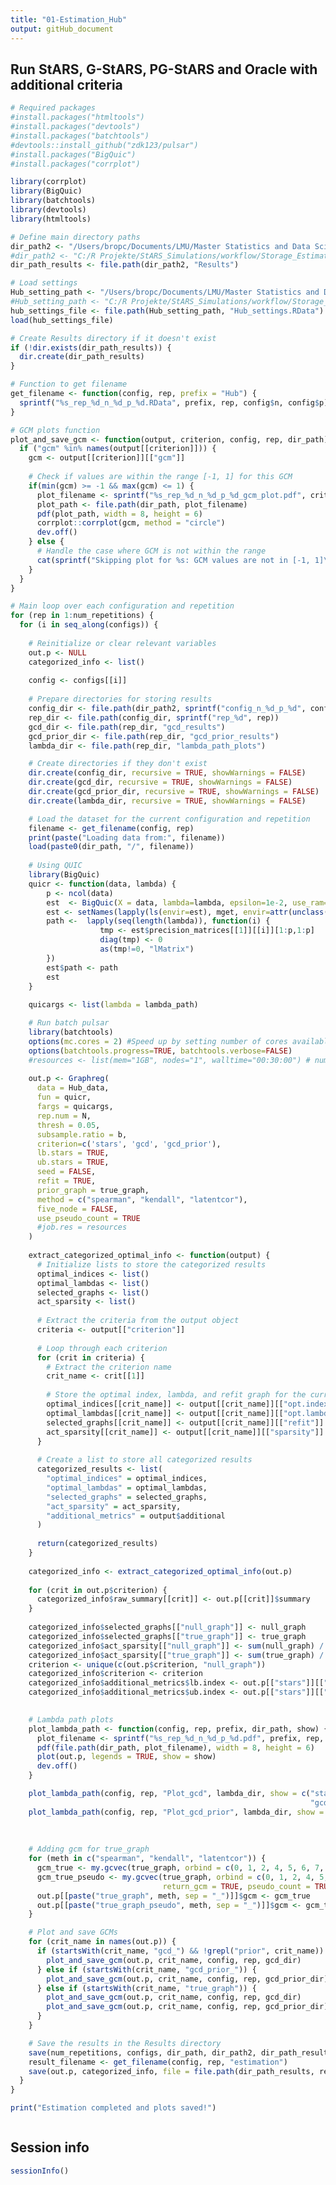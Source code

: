 ```yaml
---
title: "01-Estimation_Hub"
output: gitHub_document
---
```



## Run StARS, G-StARS, PG-StARS and Oracle with additional criteria
```r
# Required packages
#install.packages("htmltools")
#install.packages("devtools")
#install.packages("batchtools")
#devtools::install_github("zdk123/pulsar")
#install.packages("BigQuic")
#install.packages("corrplot")

library(corrplot)
library(BigQuic)
library(batchtools)
library(devtools)
library(htmltools)

# Define main directory paths
dir_path2 <- "/Users/bropc/Documents/LMU/Master Statistics and Data Science/Masterarbeit/R Master/StARS_Simulations/workflow/Storage_Estimation_Hub/"
#dir_path2 <- "C:/R Projekte/StARS_Simulations/workflow/Storage_Estimation_Hub"
dir_path_results <- file.path(dir_path2, "Results")

# Load settings
Hub_setting_path <- "/Users/bropc/Documents/LMU/Master Statistics and Data Science/Masterarbeit/R Master/StARS_Simulations/workflow/Storage_Settings/"
#Hub_setting_path <- "C:/R Projekte/StARS_Simulations/workflow/Storage_Settings/" 
hub_settings_file <- file.path(Hub_setting_path, "Hub_settings.RData")
load(hub_settings_file)

# Create Results directory if it doesn't exist
if (!dir.exists(dir_path_results)) {
  dir.create(dir_path_results)
}

# Function to get filename
get_filename <- function(config, rep, prefix = "Hub") {
  sprintf("%s_rep_%d_n_%d_p_%d.RData", prefix, rep, config$n, config$p)
}

# GCM plots function
plot_and_save_gcm <- function(output, criterion, config, rep, dir_path) {
  if ("gcm" %in% names(output[[criterion]])) {
    gcm <- output[[criterion]][["gcm"]]
    
    # Check if values are within the range [-1, 1] for this GCM
    if(min(gcm) >= -1 && max(gcm) <= 1) {
      plot_filename <- sprintf("%s_rep_%d_n_%d_p_%d_gcm_plot.pdf", criterion, rep, config$n, config$p)
      plot_path <- file.path(dir_path, plot_filename)
      pdf(plot_path, width = 8, height = 6)
      corrplot::corrplot(gcm, method = "circle")
      dev.off()
    } else {
      # Handle the case where GCM is not within the range
      cat(sprintf("Skipping plot for %s: GCM values are not in [-1, 1]\n", criterion))
    }
  }
}

# Main loop over each configuration and repetition
for (rep in 1:num_repetitions) {
  for (i in seq_along(configs)) {
    
    # Reinitialize or clear relevant variables
    out.p <- NULL
    categorized_info <- list()
    
    config <- configs[[i]]
    
    # Prepare directories for storing results
    config_dir <- file.path(dir_path2, sprintf("config_n_%d_p_%d", config$n, config$p))
    rep_dir <- file.path(config_dir, sprintf("rep_%d", rep))
    gcd_dir <- file.path(rep_dir, "gcd_results")
    gcd_prior_dir <- file.path(rep_dir, "gcd_prior_results")
    lambda_dir <- file.path(rep_dir, "lambda_path_plots")

    # Create directories if they don't exist
    dir.create(config_dir, recursive = TRUE, showWarnings = FALSE)
    dir.create(gcd_dir, recursive = TRUE, showWarnings = FALSE)
    dir.create(gcd_prior_dir, recursive = TRUE, showWarnings = FALSE)
    dir.create(lambda_dir, recursive = TRUE, showWarnings = FALSE)

    # Load the dataset for the current configuration and repetition
    filename <- get_filename(config, rep)
    print(paste("Loading data from:", filename))
    load(paste0(dir_path, "/", filename))
    
    # Using QUIC
    library(BigQuic)
    quicr <- function(data, lambda) {
        p <- ncol(data)
        est  <- BigQuic(X = data, lambda=lambda, epsilon=1e-2, use_ram=TRUE, seed = NULL)
        est <- setNames(lapply(ls(envir=est), mget, envir=attr(unclass(est), '.xData')), ls(envir=est))
        path <-  lapply(seq(length(lambda)), function(i) {
                    tmp <- est$precision_matrices[[1]][[i]][1:p,1:p]
                    diag(tmp) <- 0
                    as(tmp!=0, "lMatrix")
        })
        est$path <- path
        est
    }
    
    quicargs <- list(lambda = lambda_path)  

    # Run batch pulsar
    library(batchtools)
    options(mc.cores = 2) #Speed up by setting number of cores available
    options(batchtools.progress=TRUE, batchtools.verbose=FALSE)
    #resources <- list(mem="1GB", nodes="1", walltime="00:30:00") # number of computers or servers you are requesting for your job
    
    out.p <- Graphreg(
      data = Hub_data, 
      fun = quicr, 
      fargs = quicargs, 
      rep.num = N,
      thresh = 0.05,
      subsample.ratio = b,
      criterion=c('stars', 'gcd', 'gcd_prior'), 
      lb.stars = TRUE, 
      ub.stars = TRUE, 
      seed = FALSE,
      refit = TRUE,
      prior_graph = true_graph,
      method = c("spearman", "kendall", "latentcor"),
      five_node = FALSE,
      use_pseudo_count = TRUE
      #job.res = resources
    )
  
    extract_categorized_optimal_info <- function(output) {
      # Initialize lists to store the categorized results
      optimal_indices <- list()
      optimal_lambdas <- list()
      selected_graphs <- list()
      act_sparsity <- list()
    
      # Extract the criteria from the output object
      criteria <- output[["criterion"]]
    
      # Loop through each criterion
      for (crit in criteria) {
        # Extract the criterion name
        crit_name <- crit[[1]]
    
        # Store the optimal index, lambda, and refit graph for the current criterion
        optimal_indices[[crit_name]] <- output[[crit_name]][["opt.index"]]
        optimal_lambdas[[crit_name]] <- output[[crit_name]][["opt.lambda"]]
        selected_graphs[[crit_name]] <- output[[crit_name]][["refit"]]
        act_sparsity[[crit_name]] <- output[[crit_name]][["sparsity"]]
      }
    
      # Create a list to store all categorized results
      categorized_results <- list(
        "optimal_indices" = optimal_indices,
        "optimal_lambdas" = optimal_lambdas,
        "selected_graphs" = selected_graphs,
        "act_sparsity" = act_sparsity,
        "additional_metrics" = output$additional
      )
    
      return(categorized_results)
    }
    
    categorized_info <- extract_categorized_optimal_info(out.p)
    
    for (crit in out.p$criterion) {
      categorized_info$raw_summary[[crit]] <- out.p[[crit]]$summary
    }
    
    categorized_info$selected_graphs[["null_graph"]] <- null_graph
    categorized_info$selected_graphs[["true_graph"]] <- true_graph
    categorized_info$act_sparsity[["null_graph"]] <- sum(null_graph) / (config$p * (config$p - 1))
    categorized_info$act_sparsity[["true_graph"]] <- sum(true_graph) / (config$p * (config$p - 1))
    criterion <- unique(c(out.p$criterion, "null_graph"))
    categorized_info$criterion <- criterion
    categorized_info$additional_metrics$lb.index <- out.p[["stars"]][["lb.index"]]
    categorized_info$additional_metrics$ub.index <- out.p[["stars"]][["ub.index"]]
    

    # Lambda path plots
    plot_lambda_path <- function(config, rep, prefix, dir_path, show) {
      plot_filename <- sprintf("%s_rep_%d_n_%d_p_%d.pdf", prefix, rep, config$n, config$p)
      pdf(file.path(dir_path, plot_filename), width = 8, height = 6)
      plot(out.p, legends = TRUE, show = show)
      dev.off()
    }

    plot_lambda_path(config, rep, "Plot_gcd", lambda_dir, show = c("stars", "gcd_spearman", "gcd_kendall", "gcd_latentcor",
                                                                   "gcd_pseudo_spearman", "gcd_pseudo_kendall", "gcd_pseudo_latentcor"))
    plot_lambda_path(config, rep, "Plot_gcd_prior", lambda_dir, show = c("stars", "gcd_prior_spearman", "gcd_prior_kendall", 
                                                                         "gcd_prior_latentcor", "gcd_prior_pseudo_spearman",
                                                                         "gcd_prior_pseudo_kendall", "gcd_prior_pseudo_latentcor"))
    
    # Adding gcm for true_graph 
    for (meth in c("spearman", "kendall", "latentcor")) {
      gcm_true <- my.gcvec(true_graph, orbind = c(0, 1, 2, 4, 5, 6, 7, 8, 9, 10, 11), method = meth, return_gcm = TRUE)
      gcm_true_pseudo <- my.gcvec(true_graph, orbind = c(0, 1, 2, 4, 5, 6, 7, 8, 9, 10, 11), method = meth,
                                  return_gcm = TRUE, pseudo_count = TRUE)
      out.p[[paste("true_graph", meth, sep = "_")]]$gcm <- gcm_true
      out.p[[paste("true_graph_pseudo", meth, sep = "_")]]$gcm <- gcm_true_pseudo
    }

    # Plot and save GCMs
    for (crit_name in names(out.p)) {
      if (startsWith(crit_name, "gcd_") && !grepl("prior", crit_name)) {
        plot_and_save_gcm(out.p, crit_name, config, rep, gcd_dir)
      } else if (startsWith(crit_name, "gcd_prior_")) {
        plot_and_save_gcm(out.p, crit_name, config, rep, gcd_prior_dir)
      } else if (startsWith(crit_name, "true_graph")) {
        plot_and_save_gcm(out.p, crit_name, config, rep, gcd_dir)
        plot_and_save_gcm(out.p, crit_name, config, rep, gcd_prior_dir)
      }
    }

    # Save the results in the Results directory
    save(num_repetitions, configs, dir_path, dir_path2, dir_path_results, file = hub_settings_file)
    result_filename <- get_filename(config, rep, "estimation")
    save(out.p, categorized_info, file = file.path(dir_path_results, result_filename))
  }
}

print("Estimation completed and plots saved!")



```



## Session info
```r
sessionInfo()
```





